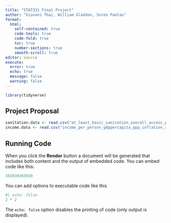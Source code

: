 ```yaml
---
title: "STAT331 Final Project"
author: "Giovani Thai, William Gladden, Soren Paetau"
format: 
  html:
    self-contained: true
    code-tools: true
    code-fold: true
    toc: true
    number-sections: true
    smooth-scroll: true
editor: source
execute: 
  error: true
  echo: true
  message: false
  warning: false
---
```


```r
library(tidyverse)
```

## Project Proposal
```r
sanitation.data <- read.csv("at_least_basic_sanitation_overall_access_percent.csv")
income.data <- read.csv("income_per_person_gdppercapita_ppp_inflation_adjusted.csv")

```


## Running Code

When you click the **Render** button a document will be generated that includes both content and the output of embedded code. You can embed code like this:

```r
303030303030
```

You can add options to executable code like this

```r
#| echo: false
2 * 2
```

The `echo: false` option disables the printing of code (only output is displayed).
